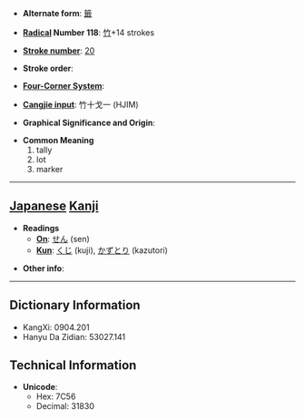* '''Alternate form''': [[籤]]

* '''[[Wiktionary:Chinese radical index| Radical]] Number 118''': [[Wiktionary:Chinese radical index 竹|竹]]+14 strokes

* '''[[Wiktionary:Chinese total strokes index|Stroke number]]''': [[Wiktionary:Chinese total strokes index 20|20]]

* '''Stroke order''': 

* '''[[Wiktionary:Chinese four corner index|Four-Corner System]]''': 

* '''[[Wiktionary:Chinese Cangjie index|Cangjie input]]''': 竹十戈一 (HJIM)

* '''Graphical Significance and Origin''': 

* '''Common Meaning'''
*#tally
*# lot
*# marker


----

== [[Japanese]] [[Kanji]] ==

* '''Readings'''
** '''[[On]]''': [[せん]] (sen)
** '''[[Kun]]''': [[くじ]] (kuji), [[かずとり]] (kazutori)

* '''Other info''':  

----

== Dictionary Information ==

* KangXi: 0904.201
* Hanyu Da Zidian: 53027.141

== Technical Information ==

* '''Unicode''':
** Hex: 7C56
** Decimal: 31830